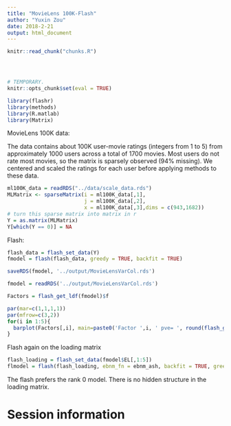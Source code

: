 ```yaml
---
title: "MovieLens 100K-Flash"
author: "Yuxin Zou"
date: 2018-2-21
output: html_document
---
```


```r
knitr::read_chunk("chunks.R")
```

<!-- Update knitr chunk options -->
```r
```

<!-- Insert the date the file was last updated -->
```r
```

<!-- Insert the code version (Git commit SHA1) if Git repository exists and R
 package git2r is installed -->
```r
```

```r
# TEMPORARY.
knitr::opts_chunk$set(eval = TRUE)
```

```r
library(flashr)
library(methods)
library(R.matlab)
library(Matrix)
```

MovieLens 100K data:

The data contains about 100K user-movie ratings (integers from 1 to 5) from approximately 1000 users across a total of 1700 movies. Most users do not rate most movies, so the matrix is sparsely observed (94% missing). We centered and scaled the ratings for each user before applying methods to these data.
```r
ml100K_data = readRDS("../data/scale_data.rds")
MLMatrix <- sparseMatrix(i = ml100K_data[,1],
                         j = ml100K_data[,2],
                         x = ml100K_data[,3],dims = c(943,1682))
# turn this sparse matrix into matrix in r
Y = as.matrix(MLMatrix)
Y[which(Y == 0)] = NA
```

Flash:
```r
flash_data = flash_set_data(Y)
fmodel = flash(flash_data, greedy = TRUE, backfit = TRUE)

saveRDS(fmodel, '../output/MovieLensVarCol.rds')
```

```r
fmodel = readRDS('../output/MovieLensVarCol.rds')
```

```r
Factors = flash_get_ldf(fmodel)$f
```
```r
par(mar=c(1,1,1,1))
par(mfrow=c(3,2))
for(i in 1:5){
  barplot(Factors[,i], main=paste0('Factor ',i, ' pve= ', round(flash_get_pve(fmodel)[i],3)), las=2, cex.names = 0.4, names="")
}
```

Flash again on the loading matrix
```r
flash_loading = flash_set_data(fmodel$EL[,1:5])
flmodel = flash(flash_loading, ebnm_fn = ebnm_ash, backfit = TRUE, greedy = TRUE)
```

The flash prefers the rank 0 model. There is no hidden structure in the loading matrix.

# Session information

<!-- Insert the session information into the document -->
```r
```

